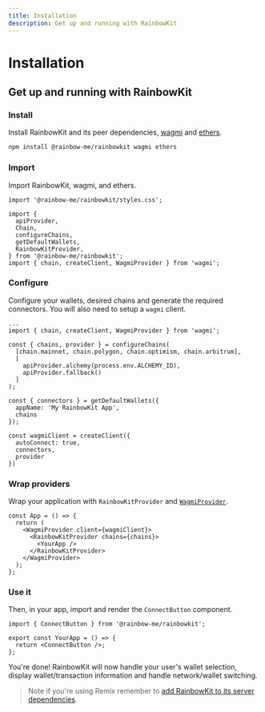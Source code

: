 ```yaml
---
title: Installation
description: Get up and running with RainbowKit
---
```


# Installation

## Get up and running with RainbowKit

### Install

Install RainbowKit and its peer dependencies, [wagmi](https://wagmi-xyz.vercel.app/) and [ethers](https://docs.ethers.io).

```bash
npm install @rainbow-me/rainbowkit wagmi ethers
```

### Import

Import RainbowKit, wagmi, and ethers.

```tsx
import '@rainbow-me/rainbowkit/styles.css';

import {
  apiProvider,
  Chain,
  configureChains,
  getDefaultWallets,
  RainbowKitProvider,
} from '@rainbow-me/rainbowkit';
import { chain, createClient, WagmiProvider } from 'wagmi';
```

### Configure

Configure your wallets, desired chains and generate the required connectors. You will also need to setup a `wagmi` client.

```tsx line=3-99
...
import { chain, createClient, WagmiProvider } from 'wagmi';

const { chains, provider } = configureChains(
  [chain.mainnet, chain.polygon, chain.optimism, chain.arbitrum],
  [
    apiProvider.alchemy(process.env.ALCHEMY_ID),
    apiProvider.fallback()
  ]
);

const { connectors } = getDefaultWallets({
  appName: 'My RainbowKit App',
  chains
});

const wagmiClient = createClient({
  autoConnect: true,
  connectors,
  provider
})
```

### Wrap providers

Wrap your application with `RainbowKitProvider` and [`WagmiProvider`](https://wagmi-xyz.vercel.app/docs/provider).

```tsx
const App = () => {
  return (
    <WagmiProvider client={wagmiClient}>
      <RainbowKitProvider chains={chains}>
        <YourApp />
      </RainbowKitProvider>
    </WagmiProvider>
  );
};
```

### Use it

Then, in your app, import and render the `ConnectButton` component.

```tsx
import { ConnectButton } from '@rainbow-me/rainbowkit';

export const YourApp = () => {
  return <ConnectButton />;
};
```

You're done! RainbowKit will now handle your user's wallet selection, display wallet/transaction information and handle network/wallet switching.

> Note if you're using Remix remember to [add RainbowKit to its server dependencies](https://remix.run/docs/en/v1/pages/gotchas#importing-esm-packages).
